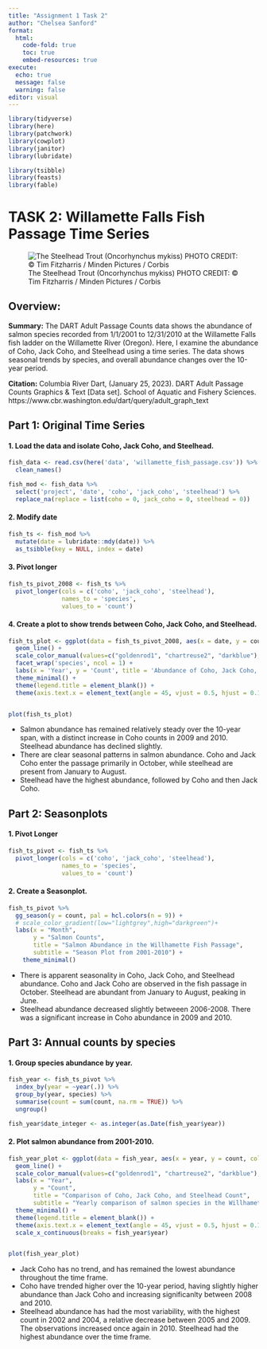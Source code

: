 ```yaml
---
title: "Assignment 1 Task 2"
author: "Chelsea Sanford"
format:
  html:
    code-fold: true
    toc: true
    embed-resources: true
execute: 
  echo: true
  message: false
  warning: false
editor: visual
---
```


```r
library(tidyverse)
library(here)
library(patchwork)
library(cowplot)
library(janitor)
library(lubridate)

library(tsibble)
library(feasts)
library(fable)
```

# TASK 2: Willamette Falls Fish Passage Time Series

![The Steelhead Trout (Oncorhynchus mykiss) PHOTO CREDIT: © Tim Fitzharris / Minden Pictures / Corbis](data/steelhead.jpeg)

## Overview:

**Summary:** The DART Adult Passage Counts data shows the abundance of salmon species recorded from 1/1/2001 to 12/31/2010 at the Willamette Falls fish ladder on the Willamette River (Oregon). Here, I examine the abundance of Coho, Jack Coho, and Steelhead using a time series. The data shows seasonal trends by species, and overall abundance changes over the 10-year period.

**Citation:** Columbia River Dart, (January 25, 2023). DART Adult Passage Counts Graphics & Text \[Data set\]. School of Aquatic and Fishery Sciences. https://www.cbr.washington.edu/dart/query/adult_graph_text


## Part 1: Original Time Series

#### 1. Load the data and isolate Coho, Jack Coho, and Steelhead.

```r
fish_data <- read.csv(here('data', 'willamette_fish_passage.csv')) %>% 
  clean_names()

fish_mod <- fish_data %>% 
  select('project', 'date', 'coho', 'jack_coho', 'steelhead') %>% 
  replace_na(replace = list(coho = 0, jack_coho = 0, steelhead = 0))
```

#### 2. Modify date

```r
fish_ts <- fish_mod %>% 
  mutate(date = lubridate::mdy(date)) %>% 
  as_tsibble(key = NULL, index = date)
```

#### 3. Pivot longer

```r
fish_ts_pivot_2008 <- fish_ts %>% 
  pivot_longer(cols = c('coho', 'jack_coho', 'steelhead'), 
               names_to = 'species', 
               values_to = 'count')
```

#### 4. Create a plot to show trends between Coho, Jack Coho, and Steelhead.

```r
fish_ts_plot <- ggplot(data = fish_ts_pivot_2008, aes(x = date, y = count, color = species)) +
  geom_line() + 
  scale_color_manual(values=c("goldenrod1", "chartreuse2", "darkblue"), labels = c("Coho", "Jack Coho", "Steelhead")) +
  facet_wrap('species', ncol = 1) +
  labs(x = 'Year', y = 'Count', title = 'Abundance of Coho, Jack Coho, and Steelhead', subtitle = 'Willamette Fish Passage from 2001-2010') +
  theme_minimal() +
  theme(legend.title = element_blank()) +
  theme(axis.text.x = element_text(angle = 45, vjust = 0.5, hjust = 0.1))


plot(fish_ts_plot)
```

-   Salmon abundance has remained relatively steady over the 10-year span, with a distinct increase in Coho counts in 2009 and 2010. Steelhead abundance has declined slightly.
-   There are clear seasonal patterns in salmon abundance. Coho and Jack Coho enter the passage primarily in October, while steelhead are present from January to August.
-   Steelhead have the highest abundance, followed by Coho and then Jack Coho.

## Part 2: Seasonplots

#### 1. Pivot Longer

```r
fish_ts_pivot <- fish_ts %>% 
  pivot_longer(cols = c('coho', 'jack_coho', 'steelhead'), 
               names_to = 'species', 
               values_to = 'count')
```

#### 2. Create a Seasonplot.

```r
fish_ts_pivot %>%
  gg_season(y = count, pal = hcl.colors(n = 9)) +
  # scale_color_gradient(low="lightgrey",high="darkgreen")+
  labs(x = "Month",
       y = "Salmon Counts",
       title = "Salmon Abundance in the Willhamette Fish Passage",
       subtitle = "Season Plot from 2001-2010") +
    theme_minimal()
```
* There is apparent seasonality in Coho, Jack Coho, and Steelhead abundance. Coho and Jack Coho are observed in the fish passage in October. Steelhead are abundant from January to August, peaking in June. 
* Steelhead abundance decreased slightly betweeen 2006-2008. There was a significant increase in Coho abundance in 2009 and 2010. 


## Part 3: Annual counts by species

#### 1. Group species abundance by year.

```r
fish_year <- fish_ts_pivot %>% 
  index_by(year = ~year(.)) %>%
  group_by(year, species) %>% 
  summarise(count = sum(count, na.rm = TRUE)) %>% 
  ungroup()
```

```r
fish_year$date_integer <- as.integer(as.Date(fish_year$year))
```

#### 2. Plot salmon abundance from 2001-2010.

```r
fish_year_plot <- ggplot(data = fish_year, aes(x = year, y = count, color = species)) +
  geom_line() +
  scale_color_manual(values=c("goldenrod1", "chartreuse2", "darkblue"), labels = c("Coho", "Jack Coho", "Steelhead"),) +
  labs(x = "Year",
       y = "Count",
       title = "Comparison of Coho, Jack Coho, and Steelhead Count",
       subtitle = "Yearly comparison of salmon species in the Willhamette Fish Passage from 2001-2010") +
  theme_minimal() +
  theme(legend.title = element_blank()) +
  theme(axis.text.x = element_text(angle = 45, vjust = 0.5, hjust = 0.1)) +
  scale_x_continuous(breaks = fish_year$year)


plot(fish_year_plot)
```
* Jack Coho has no trend, and has remained the lowest abundance throughout the time frame.
* Coho have trended higher over the 10-year period, having slightly higher abundance than Jack Coho and increasing significanlty between 2008 and 2010.
* Steelhead abundance has had the most variability, with the highest count in 2002 and 2004, a relative decrease between 2005 and 2009. The observations increased once again in 2010. Steelhead had the highest abundance over the time frame.